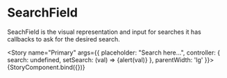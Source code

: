 

<Meta title="SearchField" />

# SearchField
SeachField is the visual representation and input for searches it has callbacks to ask for the desired search.

<Story name="Primary"
       args={{
         placeholder: "Search here...",
         controller: {
           search: undefined,
           setSearch: (val) => {alert(val)}
         },
         parentWidth: 'lg'
       }}>
  {StoryComponent.bind({})}
</Story>

